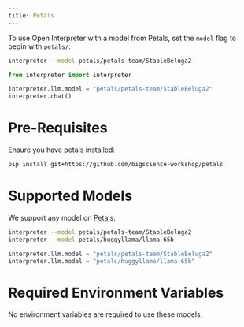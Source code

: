 ```yaml
---
title: Petals
---
```


To use Open Interpreter with a model from Petals, set the `model` flag to begin with `petals/`:

<CodeGroup>

```bash Terminal
interpreter --model petals/petals-team/StableBeluga2
```

```python Python
from interpreter import interpreter

interpreter.llm.model = "petals/petals-team/StableBeluga2"
interpreter.chat()
```

</CodeGroup>

# Pre-Requisites

Ensure you have petals installed:

```bash Terminal
pip install git+https://github.com/bigscience-workshop/petals
```

# Supported Models

We support any model on [Petals:](https://github.com/bigscience-workshop/petals)

<CodeGroup>

```bash Terminal
interpreter --model petals/petals-team/StableBeluga2
interpreter --model petals/huggyllama/llama-65b
```

```python Python
interpreter.llm.model = "petals/petals-team/StableBeluga2"
interpreter.llm.model = "petals/huggyllama/llama-65b"
```

</CodeGroup>

# Required Environment Variables

No environment variables are required to use these models.